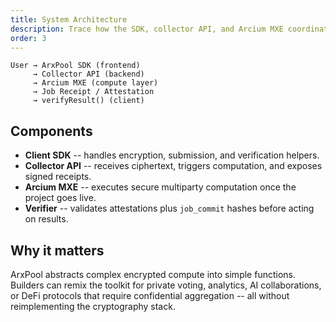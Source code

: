 ```yaml
---
title: System Architecture
description: Trace how the SDK, collector API, and Arcium MXE coordinate end to end.
order: 3
---
```


```
User → ArxPool SDK (frontend)
     → Collector API (backend)
     → Arcium MXE (compute layer)
     → Job Receipt / Attestation
     → verifyResult() (client)
```

## Components

- **Client SDK** -- handles encryption, submission, and verification helpers.
- **Collector API** -- receives ciphertext, triggers computation, and exposes signed receipts.
- **Arcium MXE** -- executes secure multiparty computation once the project goes live.
- **Verifier** -- validates attestations plus `job_commit` hashes before acting on results.

## Why it matters

ArxPool abstracts complex encrypted compute into simple functions. Builders can remix the toolkit for private voting, analytics, AI collaborations, or DeFi protocols that require confidential aggregation -- all without reimplementing the cryptography stack.
